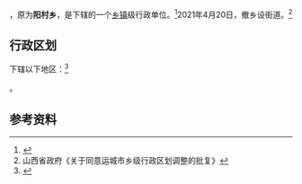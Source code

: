 {{中国乡级行政区|14/08/82/204/000}}

'''{{PAGENAMEBASE}}'''，原为'''阳村乡'''，是{{PRC admin/fullname|14/08/82/204/000|3}}下辖的一个[[乡镇|乡镇]]级行政单位。<ref>{{PRC admin/ref sgc|{{PRC admin/parent|14/08/82/204/000}}}}</ref>2021年4月20日，撤乡设街道。<ref>山西省政府《关于同意运城市乡级行政区划调整的批复》</ref>

== 行政区划 ==

{{PAGENAMEBASE}}下辖以下地区：<ref>{{PRC admin/ref sgc|14/08/82/204/000}}</ref>

{{PRC admin/children|14/08/82/204/000}}。

== 参考资料 ==

{{reflist}}

{{PRC admin/navcat|14/08/82/204/000}}